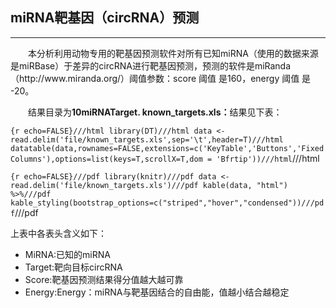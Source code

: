 ## miRNA靶基因（circRNA）预测

***

&emsp;&emsp;本分析利用动物专用的靶基因预测软件对所有已知miRNA（使用的数据来源是miRBase）于差异的circRNA进行靶基因预测，预测的软件是miRanda（http://www.miranda.org/）阈值参数：score 阈值 是160，energy 阈值 是 -20。

&emsp;&emsp;结果目录为**10miRNATarget. known_targets.xls：**结果见下表：

```{r echo=FALSE}///html
library(DT)///html
data <- read.delim('file/known_targets.xls',sep='\t',header=T)///html
datatable(data,rownames=FALSE,extensions=c('KeyTable','Buttons','FixedColumns'),options=list(keys=T,scrollX=T,dom = 'Bfrtip'))///html
```///html

```{r echo=FALSE}///pdf
library(knitr)///pdf
data <- read.delim('file/known_targets.xls')///pdf
kable(data, "html") %>%///pdf
kable_styling(bootstrap_options=c("striped","hover","condensed"))///pdf
```///pdf

上表中各表头含义如下：

- MiRNA:已知的miRNA
- Target:靶向目标circRNA
- Score:靶基因预测结果得分值越大越可靠
- Energy:Energy：miRNA与靶基因结合的自由能，值越小结合越稳定


